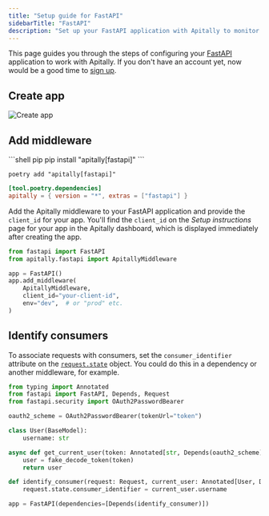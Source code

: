 ```yaml
---
title: "Setup guide for FastAPI"
sidebarTitle: "FastAPI"
description: "Set up your FastAPI application with Apitally to monitor API traffic, errors, performance and uptime."
---
```



This page guides you through the steps of configuring your [FastAPI](https://fastapi.tiangolo.com) application to work with Apitally. If you don't have an account yet, now would be a good time to [sign up](https://app.apitally.io/?signup).

<SetupGuideStartSnippet framework="FastAPI" />

## Create app

<CreateAppSnippet1 framework="FastAPI" />

![Create app](https://assets.apitally.io/docs/create-app-fastapi.png)

<CreateAppSnippet2 />

## Add middleware

<AddMiddlewarePythonSnippet framework="FastAPI" extra="fastapi" />

<CodeGroup>
```shell pip
pip install "apitally[fastapi]"
```

```shell poetry
poetry add "apitally[fastapi]"
```

```toml pyproject.toml
[tool.poetry.dependencies]
apitally = { version = "*", extras = ["fastapi"] }
```
</CodeGroup>

Add the Apitally middleware to your FastAPI application and provide the `client_id` for your app.
You'll find the `client_id` on the _Setup instructions_ page for your app in the Apitally dashboard, which is displayed immediately after creating the app.

```python
from fastapi import FastAPI
from apitally.fastapi import ApitallyMiddleware

app = FastAPI()
app.add_middleware(
    ApitallyMiddleware,
    client_id="your-client-id",
    env="dev",  # or "prod" etc.
)
```

<div style={{ marginTop: "-0.5rem" }}>
  <Snippet file="middleware-last-note.mdx" />
</div>

<Snippet file="add-middleware-check.mdx" />

## Identify consumers

<Snippet file="identify-consumers.mdx" />

To associate requests with consumers, set the `consumer_identifier` attribute on the [`request.state`](https://www.starlette.io/requests/#other-state) object.
You could do this <Tooltip tip="See example below">in a dependency</Tooltip> or another middleware, for example.

```python
from typing import Annotated
from fastapi import FastAPI, Depends, Request
from fastapi.security import OAuth2PasswordBearer

oauth2_scheme = OAuth2PasswordBearer(tokenUrl="token")

class User(BaseModel):
    username: str

async def get_current_user(token: Annotated[str, Depends(oauth2_scheme)]):
    user = fake_decode_token(token)
    return user

def identify_consumer(request: Request, current_user: Annotated[User, Depends(get_current_user)]):
    request.state.consumer_identifier = current_user.username

app = FastAPI(dependencies=[Depends(identify_consumer)])
```

<Snippet file="consumer-identifier.mdx" />

<Snippet file="identify-consumers-check.mdx" />
